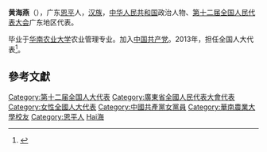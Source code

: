 '''黄海燕'''（{{bd|1980年||}}），广东[[恩平|恩平]]人，[[汉族|汉族]]，[[中华人民共和国|中华人民共和国]]政治人物、[[第十二届全国人民代表大会|第十二届全国人民代表大会]]广东地区代表。

毕业于[[华南农业大学|华南农业大学]]农业管理专业。加入[[中国共产党|中国共产党]]。2013年，担任全国人大代表<ref>{{cite news|title=全国人大代表信息-黄海燕|url=http://210.82.31.1:8084/delegate/viewDelegate.action?dbid=121900|accessdate=2013-04-05|newspaper=全国人大网|archive-url=https://web.archive.org/web/20160305221834/http://www.npc.gov.cn/delegate/viewDelegate.action?dbid=121900|archive-date=2016-03-05|dead-url=yes}}</ref>。

==參考文獻==
{{reflist}}
{{中国政治人物小作品}}
{{DEFAULTSORT:Huang黃}}
[[Category:第十二届全国人大代表|Category:第十二届全国人大代表]]
[[Category:廣東省全國人民代表大會代表|Category:廣東省全國人民代表大會代表]]
[[Category:女性全國人大代表|Category:女性全國人大代表]]
[[Category:中國共產黨女黨員|Category:中國共產黨女黨員]]
[[Category:華南農業大學校友|Category:華南農業大學校友]]
[[Category:恩平人|Category:恩平人]]
[[Category:黃姓|Hai海]]